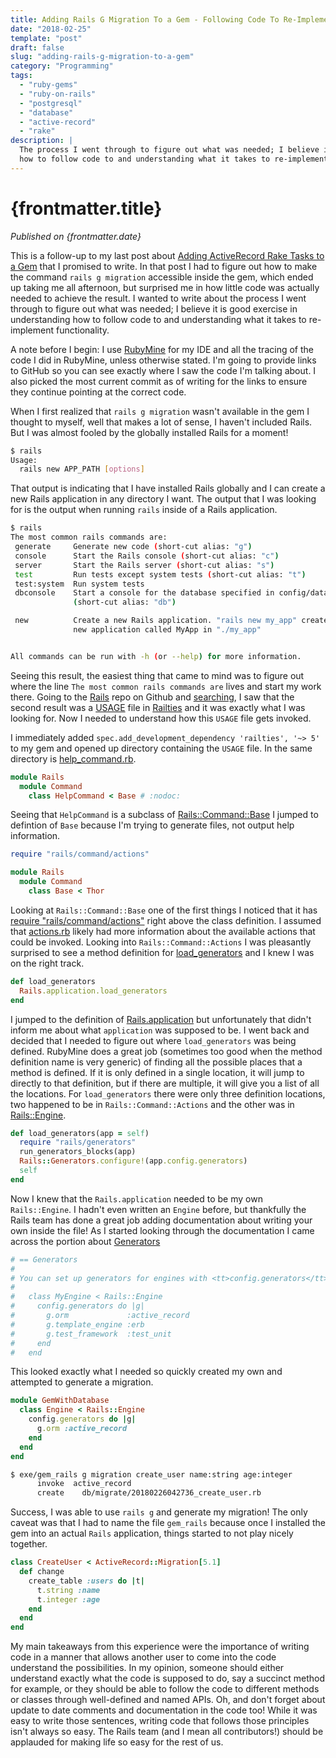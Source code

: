 ```yaml
---
title: Adding Rails G Migration To a Gem - Following Code To Re-Implement Functionality
date: "2018-02-25"
template: "post"
draft: false
slug: "adding-rails-g-migration-to-a-gem"
category: "Programming"
tags:
  - "ruby-gems"
  - "ruby-on-rails"
  - "postgresql"
  - "database"
  - "active-record"
  - "rake"
description: |
  The process I went through to figure out what was needed; I believe it is good exercise in understanding
  how to follow code to and understanding what it takes to re-implement functionality.
---
```



# {frontmatter.title}

<PublishedOnOldBlog />

_Published on {frontmatter.date}_

This is a follow-up to my last post about [Adding ActiveRecord Rake Tasks to a Gem](https://jer-k.github.io/add-active-record-rake-tasks-to-gem/) that I promised to write.
In that post I had to figure out how to make the command `rails g migration` accessible inside the gem, which ended
up taking me all afternoon, but surprised me in how little code was actually needed to achieve the result. I wanted to
write about the process I went through to figure out what was needed; I believe it is good exercise in understanding
how to follow code to and understanding what it takes to re-implement functionality.

A note before I begin: I use [RubyMine](https://www.jetbrains.com/ruby/) for my IDE and all the tracing of the code I did in RubyMine, unless
otherwise stated. I'm going to provide links to GitHub so you can see exactly where I saw the code I'm talking about.
I also picked the most current commit as of writing for the links to ensure they continue pointing at the correct code.

When I first realized that `rails g migration` wasn't available in the gem I thought to myself, well that makes a lot
of sense, I haven't included Rails. But I was almost fooled by the globally installed Rails for a moment!

```bash
$ rails
Usage:
  rails new APP_PATH [options]
```

That output is indicating that I have installed Rails globally and I can create a new Rails application in any directory
I want. The output that I was looking for is the output when running `rails` inside of a Rails application.

```bash
$ rails
The most common rails commands are:
 generate     Generate new code (short-cut alias: "g")
 console      Start the Rails console (short-cut alias: "c")
 server       Start the Rails server (short-cut alias: "s")
 test         Run tests except system tests (short-cut alias: "t")
 test:system  Run system tests
 dbconsole    Start a console for the database specified in config/database.yml
              (short-cut alias: "db")

 new          Create a new Rails application. "rails new my_app" creates a
              new application called MyApp in "./my_app"


All commands can be run with -h (or --help) for more information.
```

Seeing this result, the easiest thing that came to mind was to figure out where the line `The most common rails commands are`
lives and start my work there. Going to the [Rails](https://github.com/rails/rails) repo on Github and [searching](https://github.com/rails/rails/search?utf8=%E2%9C%93&q=The+most+common+rails+commands+are&type=), I saw that the second
result was a [USAGE](https://github.com/rails/rails/blob/ae3e241b573b450fd9ce694a458ad942a8bd6b03/railties/lib/rails/commands/help/USAGE) file in [Railties](https://github.com/rails/rails/tree/master/railties) and it was exactly what I was looking for. Now I needed to understand
how this `USAGE` file gets invoked.

I immediately added `spec.add_development_dependency 'railties', '~> 5'` to my gem and opened up directory containing
the `USAGE` file. In the same directory is [help_command.rb](https://github.com/rails/rails/blob/ae3e241b573b450fd9ce694a458ad942a8bd6b03/railties/lib/rails/commands/help/help_command.rb).

```ruby
module Rails
  module Command
    class HelpCommand < Base # :nodoc:
```

Seeing that `HelpCommand` is a subclass of [Rails::Command::Base](https://github.com/rails/rails/blob/ae3e241b573b450fd9ce694a458ad942a8bd6b03/railties/lib/rails/command/base.rb) I jumped to defintion of `Base` because I'm
trying to generate files, not output help information.

```ruby
require "rails/command/actions"

module Rails
  module Command
    class Base < Thor
```

Looking at `Rails::Command::Base` one of the first things I noticed that it has [require "rails/command/actions"](https://github.com/rails/rails/blob/ae3e241b573b450fd9ce694a458ad942a8bd6b03/railties/lib/rails/command/base.rb#L9)
right above the class definition. I assumed that [actions.rb](https://github.com/rails/rails/blob/ae3e241b573b450fd9ce694a458ad942a8bd6b03/railties/lib/rails/command/actions.rb) likely had more information about the available actions
that could be invoked.
Looking into `Rails::Command::Actions` I was pleasantly surprised to see a method definition for [load_generators](https://github.com/rails/rails/blob/ae3e241b573b450fd9ce694a458ad942a8bd6b03/railties/lib/rails/command/actions.rb#L38-L40)
and I knew I was on the right track.

```ruby
def load_generators
  Rails.application.load_generators
end
```

I jumped to the definition of [Rails.application](https://github.com/rails/rails/blob/ae3e241b573b450fd9ce694a458ad942a8bd6b03/railties/lib/rails.rb#L39-L41) but unfortunately that didn't inform me about what `application`
was supposed to be. I went back and decided that I needed to figure out where `load_generators` was being defined.
RubyMine does a great job (sometimes too good when the method definition name is very generic) of finding all the possible
places that a method is defined. If it is only defined in a single location, it will jump to directly to that definition,
but if there are multiple, it will give you a list of all the locations. For `load_generators` there were only three
definition locations, two happened to be in `Rails::Command::Actions` and the other was in [Rails::Engine](https://github.com/rails/rails/blob/ae3e241b573b450fd9ce694a458ad942a8bd6b03/railties/lib/rails/engine.rb#L465-L470).

```ruby
def load_generators(app = self)
  require "rails/generators"
  run_generators_blocks(app)
  Rails::Generators.configure!(app.config.generators)
  self
end
```

Now I knew that the `Rails.application` needed to be my own `Rails::Engine`. I hadn't even written an `Engine` before,
but thankfully the Rails team has done a great job adding documentation about writing your own inside the file! As I
started looking through the documentation I came across the portion about [Generators](https://github.com/rails/rails/blob/ae3e241b573b450fd9ce694a458ad942a8bd6b03/railties/lib/rails/engine.rb#L52-L62)

```ruby
# == Generators
#
# You can set up generators for engines with <tt>config.generators</tt> method:
#
#   class MyEngine < Rails::Engine
#     config.generators do |g|
#       g.orm             :active_record
#       g.template_engine :erb
#       g.test_framework  :test_unit
#     end
#   end
```

This looked exactly what I needed so quickly created my own and attempted to generate a migration.

```ruby
module GemWithDatabase
  class Engine < Rails::Engine
    config.generators do |g|
      g.orm :active_record
    end
  end
end
```

```bash
$ exe/gem_rails g migration create_user name:string age:integer
      invoke  active_record
      create    db/migrate/20180226042736_create_user.rb
```

Success, I was able to use `rails g` and generate my migration! The only caveat was that I had to name the file `gem_rails`
because once I installed the gem into an actual `Rails` application, things started to not play nicely together.

```ruby
class CreateUser < ActiveRecord::Migration[5.1]
  def change
    create_table :users do |t|
      t.string :name
      t.integer :age
    end
  end
end
```

My main takeaways from this experience were the importance of writing code in a manner that allows another user to come
into the code understand the possibilities. In my opinion, someone should either understand exactly what the code is
supposed to do, say a succinct method for example, or they should be able to follow the code to different methods or
classes through well-defined and named APIs. Oh, and don't forget about update to date comments and documentation in the
code too! While it was easy to write those sentences, writing code that follows those principles isn't always so easy.
The Rails team (and I mean all contributors!) should be applauded for making life so easy for the rest of us.
